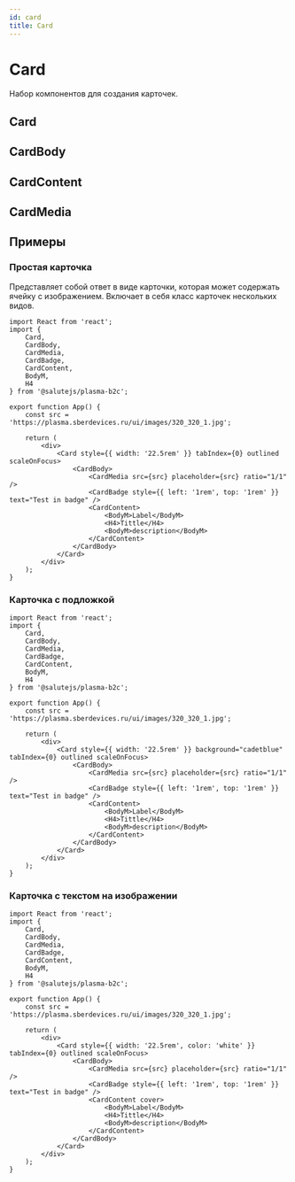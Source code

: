 ```yaml
---
id: card
title: Card
---
```



# Card
Набор компонентов для создания карточек.

<StorybookLink name="Card" />

## Card
<Description name="Card" />
<PropsTable name="Card" />

## CardBody
<Description name="CardBody" />

## CardContent
<Description name="CardContent" />
<PropsTable name="CardContent" />

## CardMedia
<Description name="CardMedia" />
<PropsTable name="CardMedia" />

## Примеры

### Простая карточка
Представляет собой ответ в виде карточки, которая может содержать ячейку с изображением.
Включает в себя класс карточек нескольких видов.

```tsx live
import React from 'react';
import { 
    Card, 
    CardBody, 
    CardMedia, 
    CardBadge, 
    CardContent,
    BodyM,
    H4
} from '@salutejs/plasma-b2c';

export function App() {
    const src = 'https://plasma.sberdevices.ru/ui/images/320_320_1.jpg';

    return (
        <div>
            <Card style={{ width: '22.5rem' }} tabIndex={0} outlined scaleOnFocus>
                <CardBody>
                    <CardMedia src={src} placeholder={src} ratio="1/1" />
                    <CardBadge style={{ left: '1rem', top: '1rem' }} text="Test in badge" />
                    <CardContent>
                        <BodyM>Label</BodyM>
                        <H4>Tittle</H4>
                        <BodyM>description</BodyM>
                    </CardContent>
                </CardBody>
            </Card>
        </div>
    );
}
```

### Карточка с подложкой

```tsx live
import React from 'react';
import { 
    Card, 
    CardBody, 
    CardMedia, 
    CardBadge, 
    CardContent,
    BodyM,
    H4
} from '@salutejs/plasma-b2c';

export function App() {
    const src = 'https://plasma.sberdevices.ru/ui/images/320_320_1.jpg';

    return (
        <div>
            <Card style={{ width: '22.5rem' }} background="cadetblue" tabIndex={0} outlined scaleOnFocus>
                <CardBody>
                    <CardMedia src={src} placeholder={src} ratio="1/1" />
                    <CardBadge style={{ left: '1rem', top: '1rem' }} text="Test in badge" />
                    <CardContent>
                        <BodyM>Label</BodyM>
                        <H4>Tittle</H4>
                        <BodyM>description</BodyM>
                    </CardContent>
                </CardBody>
            </Card>
        </div>
    );
}
```

### Карточка с текстом на изображении

```tsx live
import React from 'react';
import { 
    Card, 
    CardBody, 
    CardMedia, 
    CardBadge, 
    CardContent,
    BodyM,
    H4
} from '@salutejs/plasma-b2c';

export function App() {
    const src = 'https://plasma.sberdevices.ru/ui/images/320_320_1.jpg';

    return (
        <div>
            <Card style={{ width: '22.5rem', color: 'white' }} tabIndex={0} outlined scaleOnFocus>
                <CardBody>
                    <CardMedia src={src} placeholder={src} ratio="1/1" />
                    <CardBadge style={{ left: '1rem', top: '1rem' }} text="Test in badge" />
                    <CardContent cover>
                        <BodyM>Label</BodyM>
                        <H4>Tittle</H4>
                        <BodyM>description</BodyM>
                    </CardContent>
                </CardBody>
            </Card>
        </div>
    );
}
```
